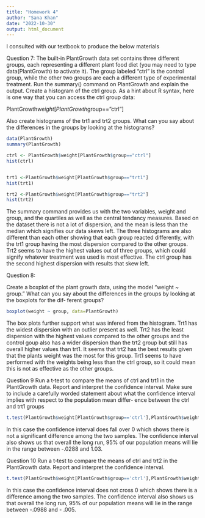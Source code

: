 ```yaml
---
title: "Homework 4"
author: "Sana Khan"
date: "2022-10-30"
output: html_document
---
```


I consulted with our textbook to produce the below materials

Question 7:
The built‐in PlantGrowth data set contains three different groups, each representing a different plant food diet (you may need to type data(PlantGrowth) to activate it). The group labeled “ctrl” is the control group, while the other two groups are each a different type of experimental treatment. Run the summary() command on PlantGrowth and explain the output. Create a histogram of the ctrl group. As a hint about R syntax, here is one way that you can access the ctrl group data:

PlantGrowth$weight[PlantGrowth$group==”ctrl”]

Also create histograms of the trt1 and trt2 groups. What can you say about the differences in the groups by looking at the histograms? 


```r
data(PlantGrowth)
summary(PlantGrowth)

ctrl <- PlantGrowth$weight[PlantGrowth$group=="ctrl"]
hist(ctrl)


trt1 <-PlantGrowth$weight[PlantGrowth$group=="trt1"]
hist(trt1)

trt2 <-PlantGrowth$weight[PlantGrowth$group=="trt2"]
hist(trt2)

```
The summary command provides us with the two variables, weight and group, and the quartiles as well as the central tendancy measures. Based on the dataset there is not a lot of dispersion, and the mean is less than the median which signifies our data skews left. The three histograms are also different than each other showing that each group reacted differently, with the trt1 group having the most dispersion compared to the other groups. Trt2 seems to have the highest values out of three groups, which could signify whatever treatment was used is most effective. The ctrl group has the second highest dispersion with results that skew left.



Question 8:

Create a boxplot of the plant growth data, using the model “weight ~ group.” What can you say about the differences in the groups by looking at the boxplots for the dif‐ ferent groups?

```r
boxplot(weight ~ group, data=PlantGrowth) 
```
The box plots further support what was infered from the histogram. Trt1 has the widest dispersion with an outlier present as well. Trt2 has the least dispersion with the highest values compared to the other groups and the control goup also has a wider dispersion than the trt2 group but still has overall higher values than trt1. It seems that trt2 has the best results given that the plants weight was the most for this group. Trt1 seems to have performed with the weights being less than the ctrl group, so it could mean this is not as effective as the other groups.  





Question 9
 Run a t‐test to compare the means of ctrl and trt1 in the PlantGrowth data. Report and interpret the confidence interval. Make sure to include a carefully worded statement about what the confidence interval implies with respect to the population mean differ‐ ence between the ctrl and trt1 groups

```r
t.test(PlantGrowth$weight[PlantGrowth$group=='ctrl'],PlantGrowth$weight[PlantGrowth$group=='trt1'])


```

In this case the confidence interval does fall over 0 which shows there is not a significant difference among the two samples. The confidence interval also shows us that overall the long run, 95% of our population means will lie in the range between -.0288 and 1.03. 


Question 10
Run a t‐test to compare the means of ctrl and trt2 in the PlantGrowth data. Report and interpret the confidence interval.

```r
t.test(PlantGrowth$weight[PlantGrowth$group=='ctrl'],PlantGrowth$weight[PlantGrowth$group=='trt2'])

```
In this case the confidence interval does not cross  0 which shows there is a  difference among the two samples. The confidence interval also shows us that overall the long run, 95% of our population means will lie in the range between -.0988 and  - .005. 

